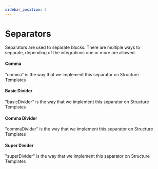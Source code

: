 ```yaml
---
sidebar_position: 2
---
```


# Separators


Separators are used to separate blocks. There are multiple ways to separate, depending of the integrations one or more are allowed.

<!-- </Tabs> -->

<Tabs>
<TabItem value="wb" label="Web">

#### Comma

"comma" is the way that we implement this separator on Structure Templates

#### Basic Divider

"basicDivider" is the way that we implement this separator on Structure Templates

#### Comma Divider

"commaDivider" is the way that we implement this separator on Structure Templates

#### Super Divider

"superDivider" is the way that we implement this separator on Structure Templates

</TabItem>
</Tabs>
